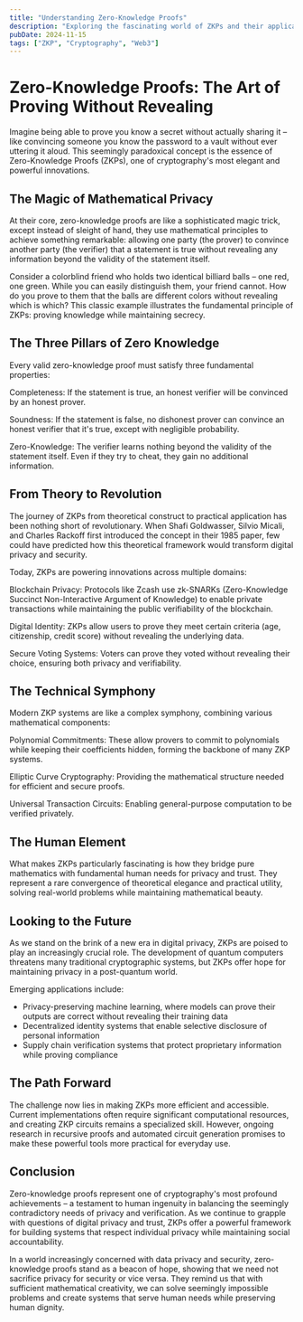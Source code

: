 ```yaml
---
title: "Understanding Zero-Knowledge Proofs"
description: "Exploring the fascinating world of ZKPs and their applications in Web3"
pubDate: 2024-11-15
tags: ["ZKP", "Cryptography", "Web3"]
---
```


# Zero-Knowledge Proofs: The Art of Proving Without Revealing

Imagine being able to prove you know a secret without actually sharing it – like convincing someone you know the password to a vault without ever uttering it aloud. This seemingly paradoxical concept is the essence of Zero-Knowledge Proofs (ZKPs), one of cryptography's most elegant and powerful innovations.

## The Magic of Mathematical Privacy

At their core, zero-knowledge proofs are like a sophisticated magic trick, except instead of sleight of hand, they use mathematical principles to achieve something remarkable: allowing one party (the prover) to convince another party (the verifier) that a statement is true without revealing any information beyond the validity of the statement itself.

Consider a colorblind friend who holds two identical billiard balls – one red, one green. While you can easily distinguish them, your friend cannot. How do you prove to them that the balls are different colors without revealing which is which? This classic example illustrates the fundamental principle of ZKPs: proving knowledge while maintaining secrecy.

## The Three Pillars of Zero Knowledge

Every valid zero-knowledge proof must satisfy three fundamental properties:

Completeness: If the statement is true, an honest verifier will be convinced by an honest prover.

Soundness: If the statement is false, no dishonest prover can convince an honest verifier that it's true, except with negligible probability.

Zero-Knowledge: The verifier learns nothing beyond the validity of the statement itself. Even if they try to cheat, they gain no additional information.

## From Theory to Revolution

The journey of ZKPs from theoretical construct to practical application has been nothing short of revolutionary. When Shafi Goldwasser, Silvio Micali, and Charles Rackoff first introduced the concept in their 1985 paper, few could have predicted how this theoretical framework would transform digital privacy and security.

Today, ZKPs are powering innovations across multiple domains:

Blockchain Privacy: Protocols like Zcash use zk-SNARKs (Zero-Knowledge Succinct Non-Interactive Argument of Knowledge) to enable private transactions while maintaining the public verifiability of the blockchain.

Digital Identity: ZKPs allow users to prove they meet certain criteria (age, citizenship, credit score) without revealing the underlying data.

Secure Voting Systems: Voters can prove they voted without revealing their choice, ensuring both privacy and verifiability.

## The Technical Symphony

Modern ZKP systems are like a complex symphony, combining various mathematical components:

Polynomial Commitments: These allow provers to commit to polynomials while keeping their coefficients hidden, forming the backbone of many ZKP systems.

Elliptic Curve Cryptography: Providing the mathematical structure needed for efficient and secure proofs.

Universal Transaction Circuits: Enabling general-purpose computation to be verified privately.

## The Human Element

What makes ZKPs particularly fascinating is how they bridge pure mathematics with fundamental human needs for privacy and trust. They represent a rare convergence of theoretical elegance and practical utility, solving real-world problems while maintaining mathematical beauty.

## Looking to the Future

As we stand on the brink of a new era in digital privacy, ZKPs are poised to play an increasingly crucial role. The development of quantum computers threatens many traditional cryptographic systems, but ZKPs offer hope for maintaining privacy in a post-quantum world.

Emerging applications include:

- Privacy-preserving machine learning, where models can prove their outputs are correct without revealing their training data
- Decentralized identity systems that enable selective disclosure of personal information
- Supply chain verification systems that protect proprietary information while proving compliance

## The Path Forward

The challenge now lies in making ZKPs more efficient and accessible. Current implementations often require significant computational resources, and creating ZKP circuits remains a specialized skill. However, ongoing research in recursive proofs and automated circuit generation promises to make these powerful tools more practical for everyday use.

## Conclusion

Zero-knowledge proofs represent one of cryptography's most profound achievements – a testament to human ingenuity in balancing the seemingly contradictory needs of privacy and verification. As we continue to grapple with questions of digital privacy and trust, ZKPs offer a powerful framework for building systems that respect individual privacy while maintaining social accountability.

In a world increasingly concerned with data privacy and security, zero-knowledge proofs stand as a beacon of hope, showing that we need not sacrifice privacy for security or vice versa. They remind us that with sufficient mathematical creativity, we can solve seemingly impossible problems and create systems that serve human needs while preserving human dignity.